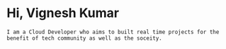 # Hi, Vignesh Kumar

    I am a Cloud Developer who aims to built real time projects for the benefit of tech community as well as the soceity.

